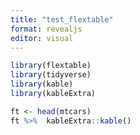 ```yaml
---
title: "test_flextable"
format: revealjs
editor: visual
---
```


```r
library(flextable)
library(tidyverse)
library(kable)
library(kableExtra)
```

```r
ft <- head(mtcars)
ft %>%  kableExtra::kable()
```
